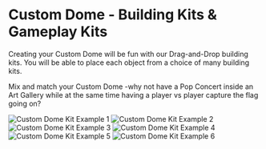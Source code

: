 # Custom Dome - Building Kits & Gameplay Kits

Creating your Custom Dome will be fun with our Drag-and-Drop building kits. You will be able to place each object from a choice of many building kits.

Mix and match your Custom Dome -why not have a Pop Concert inside an Art Gallery while at the same time having a player vs player capture the flag going on?

<div className="gallery-stack">
  <img src="/images/custom-domes/kits-1.avif" alt="Custom Dome Kit Example 1" />
  <img src="/images/custom-domes/kits-2.avif" alt="Custom Dome Kit Example 2" />
  <img src="/images/custom-domes/kits-3.avif" alt="Custom Dome Kit Example 3" />
  <img src="/images/custom-domes/kits-4.avif" alt="Custom Dome Kit Example 4" />
  <img src="/images/custom-domes/kits-5.avif" alt="Custom Dome Kit Example 5" />
  <img src="/images/custom-domes/kits-6.avif" alt="Custom Dome Kit Example 6" />
</div>